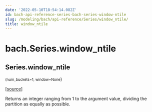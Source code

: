 ```yaml
---
date: '2022-05-10T18:54:14.082Z'
id: bach-api-reference-series-bach-series-window-ntile
slug: /modeling/bach/api-reference/Series/window_ntile/
title: window_ntile
---
```


# bach.Series.window_ntile

<div className="method">

## <span className="additional-name">Series.</span><span className="name">window_ntile</span>

<small className="parameter-list">(<span className="parameter" id="num_buckets">num_buckets=1</span>, <span className="parameter" id="window">window=None</span></small>)


&#8203;<span className="view-source">[[source]](https://github.com/objectiv/objectiv-analytics/blob/main/bach/bach/series/series.py)</span>

<div className="content">

Returns an integer ranging from 1 to the argument value,
dividing the partition as equally as possible.


</div>


</div>
